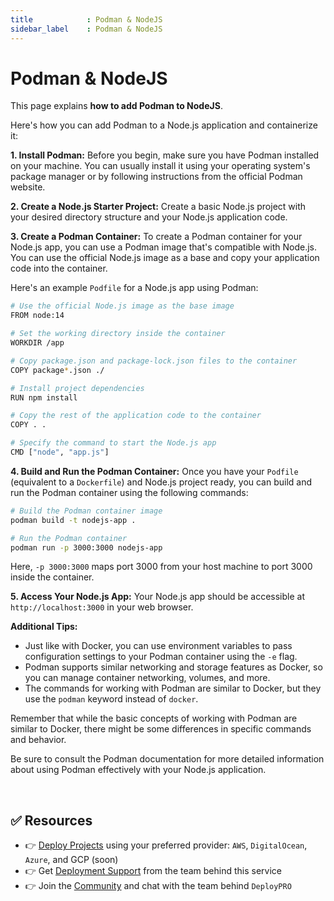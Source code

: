 ```yaml
---
title            : Podman & NodeJS
sidebar_label    : Podman & NodeJS
---
```


# Podman & NodeJS

This page explains **how to add Podman to NodeJS**. 

Here's how you can add Podman to a Node.js application and containerize it:

**1. Install Podman:**
Before you begin, make sure you have Podman installed on your machine. You can usually install it using your operating system's package manager or by following instructions from the official Podman website.

**2. Create a Node.js Starter Project:**
Create a basic Node.js project with your desired directory structure and your Node.js application code.

**3. Create a Podman Container:**
To create a Podman container for your Node.js app, you can use a Podman image that's compatible with Node.js. You can use the official Node.js image as a base and copy your application code into the container.

Here's an example `Podfile` for a Node.js app using Podman:

```bash
# Use the official Node.js image as the base image
FROM node:14

# Set the working directory inside the container
WORKDIR /app

# Copy package.json and package-lock.json files to the container
COPY package*.json ./

# Install project dependencies
RUN npm install

# Copy the rest of the application code to the container
COPY . .

# Specify the command to start the Node.js app
CMD ["node", "app.js"]
```

**4. Build and Run the Podman Container:**
Once you have your `Podfile` (equivalent to a `Dockerfile`) and Node.js project ready, you can build and run the Podman container using the following commands:

```bash
# Build the Podman container image
podman build -t nodejs-app .

# Run the Podman container
podman run -p 3000:3000 nodejs-app
```

Here, `-p 3000:3000` maps port 3000 from your host machine to port 3000 inside the container.

**5. Access Your Node.js App:**
Your Node.js app should be accessible at `http://localhost:3000` in your web browser.

**Additional Tips:**

- Just like with Docker, you can use environment variables to pass configuration settings to your Podman container using the `-e` flag.
- Podman supports similar networking and storage features as Docker, so you can manage container networking, volumes, and more.
- The commands for working with Podman are similar to Docker, but they use the `podman` keyword instead of `docker`.

Remember that while the basic concepts of working with Podman are similar to Docker, there might be some differences in specific commands and behavior. 

Be sure to consult the Podman documentation for more detailed information about using Podman effectively with your Node.js application.

<br />

## ✅ Resources

- 👉 [Deploy Projects](https://deploypro.dev/) using your preferred provider: `AWS`, `DigitalOcean`, `Azure`, and GCP (soon)
- 👉 Get [Deployment Support](https://deploypro.dev/support/) from the team behind this service
- 👉 Join the [Community](https://discord.gg/qQhjQZhnur) and chat with the team behind `DeployPRO`
